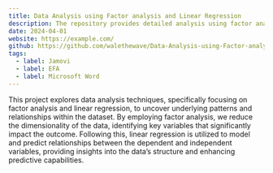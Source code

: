 ```yaml
---
title: Data Analysis using Factor analysis and Linear Regression
description: The repository provides detailed analysis using factor analysis and linear regression on a dataset related to the dimensions of perfectionism. This type of analysis is useful for understanding underlying factors in complex datasets and predicting outcomes based on identified relationship that requires latent variables and making predictions.
date: 2024-04-01
website: https://example.com/
github: https://github.com/walethewave/Data-Analysis-using-Factor-analysis-and-Linear-Regression
tags:
  - label: Jamovi
  - label: EFA
  - label: Microsoft Word
---
```

This project explores data analysis techniques, specifically focusing on factor analysis and linear regression, to uncover underlying patterns and relationships within the dataset. By employing factor analysis, we reduce the dimensionality of the data, identifying key variables that significantly impact the outcome. Following this, linear regression is utilized to model and predict relationships between the dependent and independent variables, providing insights into the data’s structure and enhancing predictive capabilities.